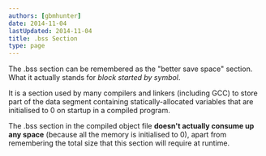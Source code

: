 ```yaml
---
authors: [gbmhunter]
date: 2014-11-04
lastUpdated: 2014-11-04
title: .bss Section
type: page
---
```


The .bss section can be remembered as the "better save space" section. What it actually stands for _block started by symbol_.

It is a section used by many compilers and linkers (including GCC) to store part of the data segment containing statically-allocated variables that are initialised to 0 on startup in a compiled program.

The .bss section in the compiled object file **doesn't actually consume up any space** (because all the memory is initialised to 0), apart from remembering the total size that this section will require at runtime.
